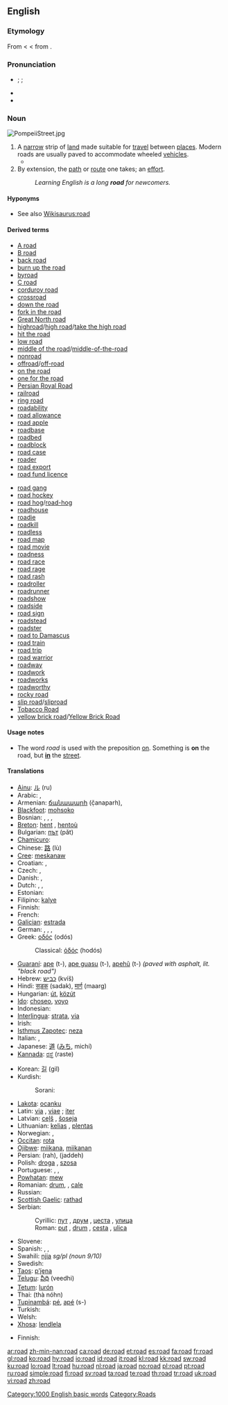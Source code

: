 {{wikipedia}}
==English==

{{rank|tried|certainly|big|555|road|husband|blockquote|effect}}

===Etymology===
From {{etyl|ang}} {{term|rad|rād|lang=ang|riding, hostile incursion}} < {{proto|Germanic|ridanan|to ride}} < from {{proto|Indo-European|reidh-|to ride}}.

===Pronunciation===
* {{a|RP}} {{enPR|rōd}}; {{IPA|/ɹəʊd/}}; {{SAMPA|/r@Ud/}}
*: {{rhymes|əʊd}}
* {{audio|en-us-road.ogg|Audio (US)}}
* {{homophones|Rhode|rode|rowed}}

===Noun===
[[File:PompeiiStreet.jpg|right|thumb|upright]]
{{en-noun}}

# A [[narrow]] strip of [[land]] made suitable for [[travel]] between [[places]]. Modern roads are usually paved to accommodate wheeled [[vehicle]]s.
#* {{quote-book|1852|Mrs M.A. Thompson|chapter=The Tutor's Daughter|Graham's American Monthly Magazine of Literature, Art, and Fashion|page=266|url=http://books.google.com/books?id=hdcRAAAAYAAJ&pg=PA266
|passage=In the lightness of my heart I sang catches of songs as my horse gayly bore me along the well-remembered '''road'''.}}
# By extension, the [[path]] or [[route]] one takes; an [[effort]].
#: ''Learning English is a long '''road''' for newcomers.''

====Hyponyms====
* See also [[Wikisaurus:road]]

====Derived terms====
{{rel-top|Terms derived from the noun "road"}}
* [[A road]]
* [[B road]]
* [[back road]]
* [[burn up the road]]
* [[byroad]]
* [[C road]]
* [[corduroy road]]
* [[crossroad]]
* [[down the road]]
* [[fork in the road]]
* [[Great North road]]
* [[highroad]]/[[high road]]/[[take the high road]]
* [[hit the road]]
* [[low road]]
* [[middle of the road]]/[[middle-of-the-road]]
* [[nonroad]]
* [[offroad]]/[[off-road]]
* [[on the road]]
* [[one for the road]]
* [[Persian Royal Road]]
* [[railroad]]
* [[ring road]]
* [[roadability]]
* [[road allowance]]
* [[road apple]]
* [[roadbase]]
* [[roadbed]]
* [[roadblock]]
* [[road case]]
* [[roader]]
* [[road export]]
* [[road fund licence]]
{{rel-mid}}
* [[road gang]]
* [[road hockey]]
* [[road hog]]/[[road-hog]]
* [[roadhouse]]
* [[roadie]]
* [[roadkill]]
* [[roadless]]
* [[road map]]
* [[road movie]]
* [[roadness]]
* [[road race]]
* [[road rage]]
* [[road rash]]
* [[roadroller]]
* [[roadrunner]]
* [[roadshow]]
* [[roadside]]
* [[road sign]]
* [[roadstead]]
* [[roadster]]
* [[road to Damascus]]
* [[road train]]
* [[road trip]]
* [[road warrior]]
* [[roadway]]
* [[roadwork]]
* [[roadworks]]
* [[roadworthy]]
* [[rocky road]]
* [[slip road]]/[[sliproad]]
* [[Tobacco Road]]
* [[yellow brick road]]/[[Yellow Brick Road]]
{{rel-bottom}}

====Usage notes====
* The word ''road'' is used with the preposition [[on]]. Something is '''on''' the road, but '''[[in]]''' the [[street]].

====Translations====
{{trans-top|strip of land made suitable for travel}}
* [[Ainu]]: [[ル]] (ru)
* Arabic: {{Arab|[[طريق|طَرِيق]]}} {{IPAchar|(ʈaríːq)}} {{m}}, {{Arab|[[طرق|طُرُق]]}} {{IPAchar|(ʈúruq)}} {{p}}
* Armenian: [[ճանապարհ]] (č̣anaparh), {{t-|hy|ճամփա|tr=č̣amp'a|sc=Hayeren|xs=Armenian}}
* [[Blackfoot]]: [[mohsoko]]
* Bosnian: {{t-|bs|put|m}}, {{t-|bs|drum|m}}, {{t-|bs|cesta|f}}, {{t-|bs|ulica|f}}
* [[Breton]]: [[hent]] {{m}}, [[hentoù]] {{p}}
* Bulgarian: [[път]] (pǎt) {{m}}
* [[Chamicuro]]: {{tø|ccc|ajtini}}
* Chinese: [[路]] (lù)
* [[Cree]]: [[meskanaw]]
* Croatian: {{t+|hr|cesta|f|alt=cèsta}}, {{t-|hr|put|m|alt=pȗt}}
* Czech: {{t-|cs|silnice|f}}, {{t+|cs|ulice|f}}
* Danish: {{t+|da|gade|c}}, {{t+|da|vej|c}}
* Dutch: {{t+|nl|baan|f}}, {{t+|nl|weg|m}}, {{t+|nl|straat|f}}
* Estonian: {{t-|et|tee}}
* Filipino: [[kalye]]
* Finnish: {{t+|fi|tie}}
* French: {{t+|fr|route|f}}
* [[Galician]]: [[estrada]] {{f}}
* German: {{t+|de|Straße|f}}, {{t+|de|Straßen|p}}, {{t+|de|Weg|m}}, {{t-|de|Route|f}}
* Greek: [[οδός]] (odós) {{f}}
*: Classical: [[ὁδός]] (hodós) {{f}}
* [[Guaraní]]: [[ape]] (t-), [[ape guasu]] (t-), [[apehũ]] (t-) ''(paved with asphalt, lit. "black road")''
* Hebrew: [[כביש]] (kvíš) {{m}}
* Hindi: [[सड़क]] (sadak), [[मार्ग]] (maarg)
* Hungarian: [[út]], [[közút]]
* [[Ido]]: [[choseo]], [[voyo]]
* Indonesian: {{t+|id|jalan|xs=Indonesian}}
* [[Interlingua]]: [[strata]], [[via]]
* Irish: {{t+|ga|bóthar|m|xs=Irish}}
* [[Isthmus Zapotec]]: [[neza]]
* Italian: {{t+|it|strada|f}}, {{t+|it|via|f}}
* Japanese: [[道]] ([[みち]], michí)
* [[Kannada]]: [[ರಸ್ತೆ]] (raste) {{m}}
{{trans-mid}}
* Korean: [[길]] (gil)
* Kurdish:
*: Sorani: {{t|ku|ڕێگه‌|tr=rrége|sc=ku-Arab}}
* [[Lakota]]: [[ocanku]]
* Latin: [[via]] {{f}}, [[viae]] {{p}}; [[iter]] {{n}}
* Latvian: [[ceļš]] {{m}}, [[šoseja]] {{f}}
* Lithuanian: [[kelias]] {{m}}, [[plentas]] {{m}}
* Norwegian: {{t-|no|vei|m}}, {{t-|no|veg|m}}
* [[Occitan]]: [[rota]] {{f}}
* [[Ojibwe]]: [[miikana]], [[miikanan]] {{p}}
* Persian: {{fa-Arab|[[راه]]}} (rah), {{fa-Arab|[[جاده]]}} (jaddeh)
* Polish: [[droga#Polish|droga]] {{f}}, [[szosa]] {{f}}
* Portuguese: {{t+|pt|estrada|f}}, {{t+|pt|caminho|m}}, {{t+|pt|via|f}}
* [[Powhatan]]: [[mew]]
* Romanian: [[drum#Romanian|drum]], {{n}}, [[cale]] {{f}}
* Russian: {{t+|ru|дорога|f|tr=doróga|sc=Cyrl}}
* [[Scottish Gaelic]]: [[rathad]] {{m}}
* Serbian:
*: Cyrillic: [[пут#Serbian|пут]] {{m}}, [[друм#Serbian|друм]] {{m}}, [[цеста#Serbian|цеста]] {{f}}, [[улица#Serbian|улица]] {{f}}
*: Roman: [[put#Serbian|put]] {{m}}, [[drum#Serbian|drum]] {{m}}, [[cesta#Serbian|cesta]] {{f}}, [[ulica#Serbian|ulica]] {{f}}
* Slovene: {{t+|sl|cesta|f}}
* Spanish: {{t+|es|camino|m}}, {{t+|es|calle|f}}, {{t+|es|ruta|f}}
* Swahili: [[njia]] ''sg/pl (noun 9/10)''
* Swedish: {{t+|sv|väg|c}}
* [[Taos]]: [[p’į́ęna]]
* [[Telugu]]: [[వీధి]] (veedhi)
* [[Tetum]]: [[lurón]]
* Thai: {{Thai|[[ถนน]]}} (thà nóhn)
* [[Tupinambá]]: [[pé]], [[apé]] (s-)
* Turkish: {{t+|tr|cadde}}
* Welsh: {{t-|cy|ffordd|f|xs=Welsh}}
* [[Xhosa]]: [[lendlela]]
{{trans-bottom}}

{{trans-top|by extension: effort}}
* Finnish: {{t+|fi|tie}}
{{trans-mid}}
{{trans-bottom}}

[[Category:1000 English basic words]]
[[Category:Roads]]

[[ar:road]]
[[zh-min-nan:road]]
[[ca:road]]
[[de:road]]
[[et:road]]
[[es:road]]
[[fa:road]]
[[fr:road]]
[[gl:road]]
[[ko:road]]
[[hy:road]]
[[io:road]]
[[id:road]]
[[it:road]]
[[kl:road]]
[[kk:road]]
[[sw:road]]
[[ku:road]]
[[lo:road]]
[[lt:road]]
[[hu:road]]
[[nl:road]]
[[ja:road]]
[[no:road]]
[[pl:road]]
[[pt:road]]
[[ru:road]]
[[simple:road]]
[[fi:road]]
[[sv:road]]
[[ta:road]]
[[te:road]]
[[th:road]]
[[tr:road]]
[[uk:road]]
[[vi:road]]
[[zh:road]]